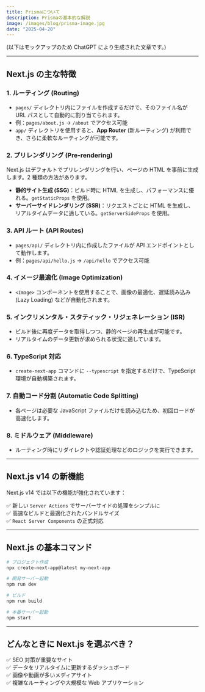 ```yaml
---
title: Prismaについて
description: Prismaの基本的な解説
image: /images/blog/prisma-image.jpg
date: "2025-04-20"
---
```


(以下はモックアップのため ChatGPT により生成された文章です。)

---

## Next.js の主な特徴

### 1. **ルーティング (Routing)**

- `pages/` ディレクトリ内にファイルを作成するだけで、そのファイル名が URL パスとして自動的に割り当てられます。
- 例：`pages/about.js` → `/about` でアクセス可能
- `app/` ディレクトリを使用すると、**App Router** (新ルーティング) が利用でき、さらに柔軟なルーティングが可能です。

### 2. **プリレンダリング (Pre-rendering)**

Next.js はデフォルトでプリレンダリングを行い、ページの HTML を事前に生成します。2 種類の方法があります。

- **静的サイト生成 (SSG)**：ビルド時に HTML を生成し、パフォーマンスに優れる。`getStaticProps` を使用。
- **サーバーサイドレンダリング (SSR)**：リクエストごとに HTML を生成し、リアルタイムデータに適している。`getServerSideProps` を使用。

### 3. **API ルート (API Routes)**

- `pages/api/` ディレクトリ内に作成したファイルが API エンドポイントとして動作します。
- 例：`pages/api/hello.js` → `/api/hello` でアクセス可能

### 4. **イメージ最適化 (Image Optimization)**

- `<Image>` コンポーネントを使用することで、画像の最適化、遅延読み込み (Lazy Loading) などが自動化されます。

### 5. **インクリメンタル・スタティック・リジェネレーション (ISR)**

- ビルド後に再度データを取得しつつ、静的ページの再生成が可能です。
- リアルタイムのデータ更新が求められる状況に適しています。

### 6. **TypeScript 対応**

- `create-next-app` コマンドに `--typescript` を指定するだけで、TypeScript 環境が自動構築されます。

### 7. **自動コード分割 (Automatic Code Splitting)**

- 各ページは必要な JavaScript ファイルだけを読み込むため、初回ロードが高速化します。

### 8. **ミドルウェア (Middleware)**

- ルーティング時にリダイレクトや認証処理などのロジックを実行できます。

---

## Next.js v14 の新機能

Next.js v14 では以下の機能が強化されています：

✅ 新しい `Server Actions` でサーバーサイドの処理をシンプルに  
✅ 高速なビルドと最適化されたバンドルサイズ  
✅ `React Server Components` の正式対応

---

## Next.js の基本コマンド

```bash
# プロジェクト作成
npx create-next-app@latest my-next-app

# 開発サーバー起動
npm run dev

# ビルド
npm run build

# 本番サーバー起動
npm start
```

---

## どんなときに Next.js を選ぶべき？

✅ SEO 対策が重要なサイト  
✅ データをリアルタイムに更新するダッシュボード  
✅ 画像や動画が多いメディアサイト  
✅ 複雑なルーティングや大規模な Web アプリケーション
